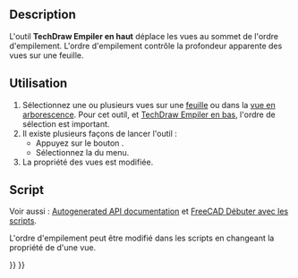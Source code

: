 <languages/>

{{Docnav/fr
|[[TechDraw_SpreadsheetView/fr|Vue d'un objet Spreadsheet]]
|[[TechDraw_StackBottom/fr|Empiler en bas]]
|[[TechDraw_Workbench/fr|Atelier TechDraw]]
|IconL=TechDraw_SpreadsheetView.svg
|IconR=TechDraw_StackBottom.svg
|IconC=Workbench_TechDraw.svg
}}

{{GuiCommand/fr
|Name=TechDraw StackTop
|Name/fr=TechDraw Empiler en haut
|MenuLocation=TechDraw → Empilement → Déplacer la vue vers le haut de la pile
|Workbenches=[[TechDraw_Workbench/fr|TechDraw]]
|Shortcut=
|Version=0.21
|SeeAlso=[[TechDraw_StackBottom/fr|TechDraw Empiler en bas]], [[TechDraw_StackUp/fr|TechDraw Empiler vers le haut]], [[TechDraw_StackDown/fr|TechDraw Empiler vers le bas]].
}}

== Description ==

L'outil '''TechDraw Empiler en haut''' déplace les vues au sommet de l'ordre d'empilement. L'ordre d'empilement contrôle la profondeur apparente des vues sur une feuille.

<span id="Usage"></span>
== Utilisation ==

# Sélectionnez une ou plusieurs vues sur une [[TechDraw_PageDefault/fr|feuille]] ou dans la [[Tree_view/fr|vue en arborescence]]. Pour cet outil, et [[TechDraw_StackBottom/fr|TechDraw Empiler en bas]], l'ordre de sélection est important.
# Il existe plusieurs façons de lancer l'outil :
#* Appuyez sur le bouton {{Button|[[Image:TechDraw_StackTop.svg|16px]] [[TechDraw_StackTop/fr|Déplacer la vue vers le haut de la pile]]}}.
#* Sélectionnez la {{MenuCommand|TechDraw → Empilement → [[Image:TechDraw_StackTop.svg|16px]] Déplacer la vue vers le haut de la pile}} du menu.
# La propriété {{PropertyView|Stack Order}} des vues est modifiée.

<span id="Scripting"></span>
==Script==

Voir aussi : [https://freecad.github.io/SourceDoc/ Autogenerated API documentation] et [[FreeCAD_Scripting_Basics/fr|FreeCAD Débuter avec les scripts]].

L'ordre d'empilement peut être modifié dans les scripts en changeant la propriété {{Incode|StackOrder}} de {{Incode|ViewObject}} d'une vue.


{{Docnav/fr
|[[TechDraw_SpreadsheetView/fr|Vue d'un objet Spreadsheet]]
|[[TechDraw_StackBottom/fr|Empiler en bas]]
|[[TechDraw_Workbench/fr|Atelier TechDraw]]
|IconL=TechDraw_SpreadsheetView.svg
|IconR=TechDraw_StackBottom.svg
|IconC=Workbench_TechDraw.svg
}}

{{TechDraw_Tools_navi{{#translation:}}}}
{{Userdocnavi{{#translation:}}}}